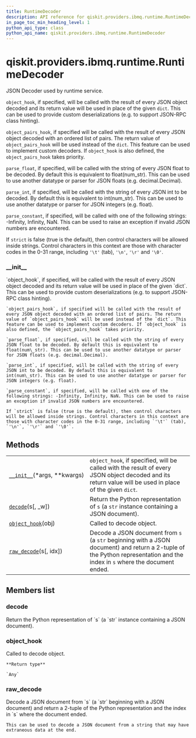 ```yaml
---
title: RuntimeDecoder
description: API reference for qiskit.providers.ibmq.runtime.RuntimeDecoder
in_page_toc_min_heading_level: 1
python_api_type: class
python_api_name: qiskit.providers.ibmq.runtime.RuntimeDecoder
---
```


# qiskit.providers.ibmq.runtime.RuntimeDecoder

<Class id="qiskit.providers.ibmq.runtime.RuntimeDecoder" isDedicatedPage={true} github="https://github.com/qiskit/qiskit-ibmq-provider/tree/stable/0.15/qiskit/providers/ibmq/runtime/utils.py" signature="RuntimeDecoder(*args, **kwargs)" modifiers="class">
  JSON Decoder used by runtime service.

  `object_hook`, if specified, will be called with the result of every JSON object decoded and its return value will be used in place of the given `dict`. This can be used to provide custom deserializations (e.g. to support JSON-RPC class hinting).

  `object_pairs_hook`, if specified will be called with the result of every JSON object decoded with an ordered list of pairs. The return value of `object_pairs_hook` will be used instead of the `dict`. This feature can be used to implement custom decoders. If `object_hook` is also defined, the `object_pairs_hook` takes priority.

  `parse_float`, if specified, will be called with the string of every JSON float to be decoded. By default this is equivalent to float(num\_str). This can be used to use another datatype or parser for JSON floats (e.g. decimal.Decimal).

  `parse_int`, if specified, will be called with the string of every JSON int to be decoded. By default this is equivalent to int(num\_str). This can be used to use another datatype or parser for JSON integers (e.g. float).

  `parse_constant`, if specified, will be called with one of the following strings: -Infinity, Infinity, NaN. This can be used to raise an exception if invalid JSON numbers are encountered.

  If `strict` is false (true is the default), then control characters will be allowed inside strings. Control characters in this context are those with character codes in the 0-31 range, including `'\t'` (tab), `'\n'`, `'\r'` and `'\0'`.

  ### \_\_init\_\_

  <Function id="qiskit.providers.ibmq.runtime.RuntimeDecoder.__init__" signature="__init__(*args, **kwargs)">
    `object_hook`, if specified, will be called with the result of every JSON object decoded and its return value will be used in place of the given `dict`. This can be used to provide custom deserializations (e.g. to support JSON-RPC class hinting).

    `object_pairs_hook`, if specified will be called with the result of every JSON object decoded with an ordered list of pairs. The return value of `object_pairs_hook` will be used instead of the `dict`. This feature can be used to implement custom decoders. If `object_hook` is also defined, the `object_pairs_hook` takes priority.

    `parse_float`, if specified, will be called with the string of every JSON float to be decoded. By default this is equivalent to float(num\_str). This can be used to use another datatype or parser for JSON floats (e.g. decimal.Decimal).

    `parse_int`, if specified, will be called with the string of every JSON int to be decoded. By default this is equivalent to int(num\_str). This can be used to use another datatype or parser for JSON integers (e.g. float).

    `parse_constant`, if specified, will be called with one of the following strings: -Infinity, Infinity, NaN. This can be used to raise an exception if invalid JSON numbers are encountered.

    If `strict` is false (true is the default), then control characters will be allowed inside strings. Control characters in this context are those with character codes in the 0-31 range, including `'\t'` (tab), `'\n'`, `'\r'` and `'\0'`.
  </Function>

  ## Methods

  |                                                                                                                                                  |                                                                                                                                                                           |
  | ------------------------------------------------------------------------------------------------------------------------------------------------ | ------------------------------------------------------------------------------------------------------------------------------------------------------------------------- |
  | [`__init__`](#qiskit.providers.ibmq.runtime.RuntimeDecoder.__init__ "qiskit.providers.ibmq.runtime.RuntimeDecoder.__init__")(\*args, \*\*kwargs) | `object_hook`, if specified, will be called with the result of every JSON object decoded and its return value will be used in place of the given `dict`.                  |
  | [`decode`](#qiskit.providers.ibmq.runtime.RuntimeDecoder.decode "qiskit.providers.ibmq.runtime.RuntimeDecoder.decode")(s\[, \_w])                | Return the Python representation of `s` (a `str` instance containing a JSON document).                                                                                    |
  | [`object_hook`](#qiskit.providers.ibmq.runtime.RuntimeDecoder.object_hook "qiskit.providers.ibmq.runtime.RuntimeDecoder.object_hook")(obj)       | Called to decode object.                                                                                                                                                  |
  | [`raw_decode`](#qiskit.providers.ibmq.runtime.RuntimeDecoder.raw_decode "qiskit.providers.ibmq.runtime.RuntimeDecoder.raw_decode")(s\[, idx])    | Decode a JSON document from `s` (a `str` beginning with a JSON document) and return a 2-tuple of the Python representation and the index in `s` where the document ended. |

  ## Members list

  ### decode

  <Function id="qiskit.providers.ibmq.runtime.RuntimeDecoder.decode" signature="decode(s, _w=<built-in method match of re.Pattern object>)">
    Return the Python representation of `s` (a `str` instance containing a JSON document).
  </Function>

  ### object\_hook

  <Function id="qiskit.providers.ibmq.runtime.RuntimeDecoder.object_hook" signature="object_hook(obj)">
    Called to decode object.

    **Return type**

    `Any`
  </Function>

  ### raw\_decode

  <Function id="qiskit.providers.ibmq.runtime.RuntimeDecoder.raw_decode" signature="raw_decode(s, idx=0)">
    Decode a JSON document from `s` (a `str` beginning with a JSON document) and return a 2-tuple of the Python representation and the index in `s` where the document ended.

    This can be used to decode a JSON document from a string that may have extraneous data at the end.
  </Function>
</Class>

